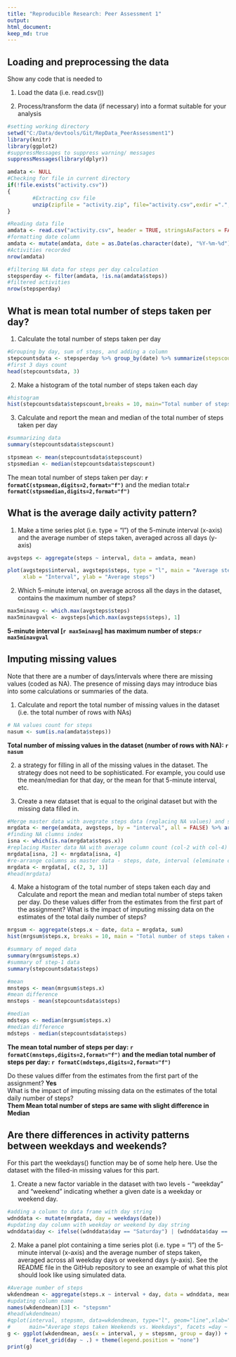 ```yaml
---
title: "Reproducible Research: Peer Assessment 1"
output: 
html_document:
keep_md: true
---
```



## Loading and preprocessing the data  
Show any code that is needed to  

1.  Load the data (i.e. read.csv())  

2.  Process/transform the data (if necessary) into a format suitable for your analysis  


```r
#setting working directory
setwd("C:/Data/devtools/Git/RepData_PeerAssessment1")
library(knitr)
library(ggplot2)
#suppressMessages to suppress warning/ messages
suppressMessages(library(dplyr))

amdata <- NULL
#Checking for file in current directory
if(!file.exists("activity.csv"))
{
        #Extracting csv file
        unzip(zipfile = "activity.zip", file="activity.csv",exdir =".", list = FALSE)
} 

#Reading data file
amdata <- read.csv("activity.csv", header = TRUE, stringsAsFactors = FALSE, colClasses = c("numeric","character","numeric"))
#formatting date column
amdata <- mutate(amdata, date = as.Date(as.character(date), "%Y-%m-%d"))
#Activities recorded
nrow(amdata)

#filtering NA data for steps per day calculation
stepsperday <- filter(amdata, !is.na(amdata$steps))
#filtered activities
nrow(stepsperday)
```   

## What is mean total number of steps taken per day?  

1.  Calculate the total number of steps taken per day  

```r

#Grouping by day, sum of steps, and adding a column
stepcountsdata <- stepsperday %>% group_by(date) %>% summarize(stepscount=sum(steps))
#first 3 days count
head(stepcountsdata, 3)
```


2.  Make a histogram of the total number of steps taken each day  

```r
#histogram
hist(stepcountsdata$stepscount,breaks = 10, main="Total number of steps taken per day", xlab = "Total number of steps per day", ylab="Freequency", xlim =c(0, 25000), ylim = c(0, 30))

```

3.  Calculate and report the mean and median of the total number of steps taken per day   

```r
#summarizing data
summary(stepcountsdata$stepscount)

stpsmean <- mean(stepcountsdata$stepscount)
stpsmedian <- median(stepcountsdata$stepscount)

```  

The mean total number of steps taken per day: **`r formatC(stpsmean,digits=2,format="f")`** and the median total:**`r formatC(stpsmedian,digits=2,format="f")`**

## What is the average daily activity pattern?  
1.  Make a time series plot (i.e. type = "l") of the 5-minute interval (x-axis) and the average number of steps taken, averaged across all days (y-axis)  


```r

avgsteps <- aggregate(steps ~ interval, data = amdata, mean)

plot(avgsteps$interval, avgsteps$steps, type = "l", main = "Average steps for 5 min interval", 
     xlab = "Interval", ylab = "Average steps")

```

2.  Which 5-minute interval, on average across all the days in the dataset, contains the maximum number of steps?  

``` r
max5minavg <- which.max(avgsteps$steps)
max5minavgval <- avgsteps[which.max(avgsteps$steps), 1]
```  

**5-minute interval [`r max5minavg`] has maximum number of steps:`r max5minavgval`**

## Imputing missing values  

Note that there are a number of days/intervals where there are missing values (coded as NA). The presence of missing days may introduce bias into some calculations or summaries of the data.  

1.  Calculate and report the total number of missing values in the dataset (i.e. the total number of rows with NAs)  


```r
# NA values count for steps
nasum <- sum(is.na(amdata$steps))
```  
**Total number of missing values in the dataset (number of rows with NA): `r nasum` ** 

2.   a strategy for filling in all of the missing values in the dataset. The strategy does not need to be sophisticated. For example, you could use the mean/median for that day, or the mean for that 5-minute interval, etc.  

3.  Create a new dataset that is equal to the original dataset but with the missing data filled in.  

```r
#Merge master data with avegrate steps data (replacing NA values) and sorting by date, interval
mrgdata <- merge(amdata, avgsteps, by = "interval", all = FALSE) %>% arrange(date, interval)
#finding NA clumns index
isna <- which(is.na(mrgdata$steps.x))
#replacing Master data NA with average column count (col-2 with col-4)
mrgdata[isna, 2] <- mrgdata[isna, 4]
#re-arrange columns as master data - steps, date, interval (eleminate col-4)
mrgdata <- mrgdata[, c(2, 3, 1)]
#head(mrgdata)
```  

4.  Make a histogram of the total number of steps taken each day and Calculate and report the mean and median total number of steps taken per day. Do these values differ from the estimates from the first part of the assignment? What is the impact of imputing missing data on the estimates of the total daily number of steps?  

```r

mrgsum <- aggregate(steps.x ~ date, data = mrgdata, sum)
hist(mrgsum$steps.x, breaks = 10, main = "Total number of steps taken each day", ylab=" Counts ", xlab = "Number of teps per day",xlim =c(0, 25000), ylim = c(0, 25))

#summary of meged data
summary(mrgsum$steps.x)
#summary of step-1 data
summary(stepcountsdata$steps)

#mean
mnsteps <- mean(mrgsum$steps.x)
#mean difference 
mnsteps - mean(stepcountsdata$steps)

#median
mdsteps <- median(mrgsum$steps.x)
#median difference
mdsteps - median(stepcountsdata$steps)
```  

**The mean total number of steps per day: `r formatC(mnsteps,digits=2,format="f")` and the median total number of steps per day: `r formatC(mdsteps,digits=2,format="f")` **  

Do these values differ from the estimates from the first part of the assignment? **Yes**  
What is the impact of imputing missing data on the estimates of the total daily number of steps?   
**Them Mean total number of steps are same with slight difference in Median **


## Are there differences in activity patterns between weekdays and weekends?  

For this part the weekdays() function may be of some help here. Use the dataset with the filled-in missing values for this part.  

1.  Create a new factor variable in the dataset with two levels - "weekday" and "weekend" indicating whether a given date is a weekday or weekend day.  


```r
#adding a column to data frame with day string
wdnddata <- mutate(mrgdata, day = weekdays(date))
#updating day column with weekday or weekend by day string
wdnddata$day <- ifelse((wdnddata$day == "Saturday") | (wdnddata$day == "Sunday"), "Weekend", "Weekday")
```  

2.  Make a panel plot containing a time series plot (i.e. type = "l") of the 5-minute interval (x-axis) and the average number of steps taken, averaged across all weekday days or weekend days (y-axis). See the README file in the GitHub repository to see an example of what this plot should look like using simulated data.  

``` r
#Average number of steps
wkdendmean <- aggregate(steps.x ~ interval + day, data = wdnddata, mean)
#updating column name
names(wkdendmean)[3] <- "stepsmn"
#head(wkdendmean)
#qplot(interval, stepsmn, data=wkdendmean, type="l", geom="line",xlab="Interval", ylab="Average number of steps)",
#      main="Average steps taken Weekends vs. Weekdays", facets =day ~ .)
g <- ggplot(wkdendmean, aes(x = interval, y = stepsmn, group = day)) + geom_line(aes(colour = day)) + ylab('Average number of steps') + ggtitle('Average number of steps taken Weekdays vs Weekends') + geom_line(aes(colour = day)) +
        facet_grid(day ~ .) + theme(legend.position = "none")
print(g)

```  




